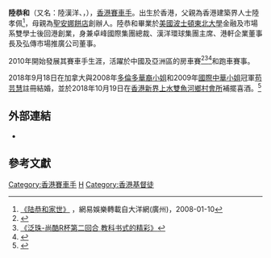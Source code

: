 {{Infobox officeholder
| name = 陸恭和
| 英文名= William Lok
| image = 
| caption = 
| birth_date = {{birth date and age|1973|10|7}}
| birth_place = {{HKG-1959}}
| 国籍 = {{CNHK}}
| 籍贯 = 
| 居住地 = 
| 别名 = 陸漢洋
| 种族 = 
| 语言 = 
| 教育程度 = [[美國|美國]][[波士頓|波士頓]][[東北大學|東北大學]]金融及市場系雙學士
| 母校 = [[美國|美國]][[波士頓|波士頓]][[東北大學|東北大學]]
| occupation = 卓峰國際集團總裁<br>漢洋環球集團主席<br>港軒企業董事長<br>弘傳市場推廣公司董事<br>[[香港|香港]][[賽車手|賽車手]]
| networth = 
| 父母 = 陸孝佩（父）
| 親屬 = [[陸恭蕙|陸恭蕙]]（同父異母姐姐）
| spouse = {{marriage|[[苟芸慧|苟芸慧]]（Christine Kuo）|2018}}
| children = 
| religion = 基督教
| website = 
| footnotes =
}}
'''陸恭和'''（又名：陸漢洋、{{lang-en|William Lok}}，{{bd|1973年|10月7日}}），[[香港|香港]][[賽車手|賽車手]]。出生於香港，父親為香港建築界人士陸孝佩<ref>[http://ent.163.com/08/0110/06/41QUCS8600032DGD.html 《陆恭和家世》] {{Wayback|url=http://ent.163.com/08/0110/06/41QUCS8600032DGD.html |date=20131203042150 }}，網易娛樂轉載自大洋網(廣州)，2008-01-10</ref>，母親為[[聖安娜餅店|聖安娜餅店]]創辦人。陸恭和畢業於[[美國|美國]][[波士頓|波士頓]][[東北大學|東北大學]]金融及市場系雙學士後回港創業，身兼卓峰國際集團總裁、漢洋環球集團主席、港軒企業董事長及弘傳市場推廣公司董事。

2010年開始發展其賽車手生涯，活躍於中國及亞洲區的房車賽<ref>{{Cite web |url=https://sina.com.hk/news/article/20140322/0/4/2/%E6%B3%9B%E7%8F%A0%E8%B3%BD%E8%BB%8A%E7%AF%80%E8%BF%8E%E4%BE%86%E5%B0%9A%E9%85%B7R%E6%9D%AF-%E7%AC%AC1%E5%9B%9E%E5%90%88%E9%99%B8%E6%BC%A2%E9%99%BD%E5%A5%AA%E5%86%A0-967738.html?cf=o.sports |title=《泛珠賽車節迎來尚酷R杯 第1回合陸漢陽奪冠》 |access-date=2018-10-20 |archive-url=https://web.archive.org/web/20181020095201/https://sina.com.hk/news/article/20140322/0/4/2/%E6%B3%9B%E7%8F%A0%E8%B3%BD%E8%BB%8A%E7%AF%80%E8%BF%8E%E4%BE%86%E5%B0%9A%E9%85%B7R%E6%9D%AF-%E7%AC%AC1%E5%9B%9E%E5%90%88%E9%99%B8%E6%BC%A2%E9%99%BD%E5%A5%AA%E5%86%A0-967738.html?cf=o.sports |archive-date=2018-10-20 |dead-url=yes }}</ref><ref>[http://sports.qq.com/a/20140325/019292.htm 《泛珠-尚酷R杯第二回合 教科书式的精彩》]</ref><ref>{{Cite web |url=http://www.espnstar.com.cn/ |title=《ESPNSTAR中文网》 |accessdate=2013-11-20 |archive-date=2006-08-23 |archive-url=https://web.archive.org/web/20060823103144/http://www.espnstar.com.cn/ |dead-url=no }}</ref>和跑車賽事。

2018年9月18日在加拿大與2008年[[多倫多華裔小姐|多倫多華裔小姐]]和2009年[[國際中華小姐|國際中華小姐]]冠軍[[苟芸慧|苟芸慧]]註冊結婚，並於2018年10月19日在[[香港|香港]][[新界|新界]][[上水|上水]][[雙魚河鄉村會所|雙魚河鄉村會所]]補擺喜酒。<ref>{{Cite news |url=https://hk.entertainment.appledaily.com/enews/realtime/article/20181019/58811264 |title=【婚紗超性感】最新圖片！苟芸慧主動連環咀陸漢洋 |date=2018-10-19 |work=蘋果日報}}</ref>

==外部連結==
*{{Facebook|535601166}}

==參考文獻==
{{reflist}}

[[Category:香港賽車手|Category:香港賽車手]]
[[Category:陸姓|H]]
[[Category:香港基督徒|Category:香港基督徒]]